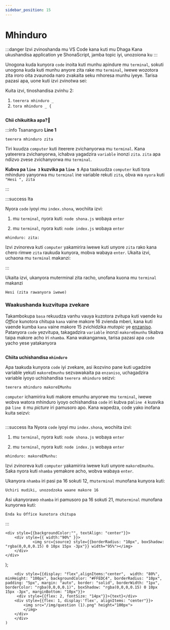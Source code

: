 ```yaml
---
sidebar_position: 15
---
```


# Mhinduro

:::danger Izvi zvinoshanda mu VS Code kana kuti mu Dhaga
Kana ukushandisa application ye ShonaScript, jamba topic iyi, unozoiona ku
:::

Unogona kuda kunyora `code` inoita kuti munhu apindure mu `terminal`, sokuti unogona kuda kuti munhu anyore zita rake mu `terminal`, iwewe wozotora zita iroro oita zvaunoda naro zvakaita seku mhoresa munhu iyeye. Tarisa pazasi apa, uone kuti izvi zvinotwa sei:

Kuita izvi, tinoshandisa zvinhu 2:
1. `teerera mhinduro _`
2. `tora mhinduro _ {`


<Image source="/img/mhinduro1.jpeg" />

**Chii chikuitika apa?🤯**

:::info Tsananguro
**Line 1**
```
teerera mhinduro zita
```
Tiri kuudza `computer` kuti iteerere zvichanyorwa mu `terminal`. Kana yateerera zvichanyorwa, ichabva yagadzira `variable` inonzi `zita`. `zita` apa ndizvo zvese zvichanyorwa mu `terminal`.
 
**Kubva pa `line 3` kuzvika pa `line 5`**
Apa taakuudza `computer` kuti tora mhinduro yanyorwa mu `terminal` ine variable rekuti `zita`, obva wa `nyora` kuti `"Hesi ", zita`

:::

:::success Ita

Nyora `code` iyoyi mu `index.shona`, wochiita izvi:

1. mu `terminal`, nyora kuti: 
`node shona.js` wobaya `enter`

2. mu `terminal`, nyora kuti: 
`node index.js` wobaya `enter`

```
mhinduro: zita: 
```
Izvi zvinoreva kuti `computer` yakamirira iwewe kuti unyore `zita` rako kana chero rimwe `zita` raukuda kunyora, mobva wabaya `enter`.
Ukaita izvi, uchaona mu `terminal` makanzi:

::: 

Ukaita izvi, ukanyora muterminal zita racho, unofana kuona mu `terminal` makanzi 

```
Hesi (zita rawanyora iwewe)
```

### Waakushanda kuzvitupa zvekare

Takambokupa `basa` rekuudza vanhu vauya kuzotora zvitupa kuti vaende ku _Office_ kunotora chitupa `kana` vaine makore 16 zvienda mberi, kana kuti vaende kumba `kana` vaine makore 15 zvichidzika _mutopic_ ye [enzaniso](/docs/guide/conditionals). Patanyora `code` yezvitupa, takagadzira `variable` inonzi `makoreEmunhu` tikabva taipa makore acho iri `nhamba`. Kana wakanganwa, tarisa pazasi apa `code` yacho yese yatakanyora

<Image source="/img/kana2.jpeg"/>


<Question text="Unoita sei kana uchida kushandisa mhinduro kuwana makore emunhu"/>

**Chiita uchishandisa `mhinduro`**

Apa taakuda kunyora `code` iyi zvekare, asi ikozvino pane kuti ugadzire variable yekuti `makoreEmunhu` sezvawakaita pa `enzaniso`, uchagadzira variable iyoyo uchishandisa `teerera mhinduro` seizvi:

```
teerera mhinduro makoreEMunhu
```

`computer` ichamirira kuti makore emunhu anyorwe mu `terminal`, iwewe wobva watora mhinduro iyoyo ochishandisa `code` iri kubva pa`line 4` kusvika pa `line 8` mu _picture_ iri pamusoro apo. Kana wapedza, code yako inofana kuita seizvi:

<Image source="/img/mhinduro2.jpeg" />

:::success Ita
Nyora `code` iyoyi mu `index.shona`, wochiita izvi:

1. mu `terminal`, nyora kuti: 
`node shona.js` wobaya `enter`

2. mu `terminal`, nyora kuti: 
`node index.js` wobaya `enter`

```
mhinduro: makoreEMunhu: 
```


Izvi zvinoreva kuti `computer` yakamirira iwewe kuti unyore `makoreEmunhu`. Saka nyora kuti `nhamba` yemakore acho,  wobva wabaya `enter`.

Ukanyora `nhamba` iri pasi pa 16 sokuti 12, mu`terminal` munofana kunyora kuti: 

```
Uchiri mudiki, unozodzoka waane makore 16
```
Asi ukanyorawo `nhamba` iri pamusoro pa 16 sokuti 21, mu`terminal` munofana kunyorwa kuti:
```
Enda ku Office kunotora chitupa
```
:::




    <div style={{backgroundColor:"", textAlign: "center"}}>
        <div style={{ width:"90%" }}>
                <img src={source} style={{borderRadius: "10px", boxShadow: "rgba(0,0,0,0.15) 0 10px 15px -3px"}} width="95%"></img> 
        </div>
    </div>
 
);

        <div style={{display: "flex",alignItems:"center",  width: "80%", minHeight: "100px", backgroundColor: "#FFEDC4", borderRadius: "10px", padding: "5px", margin: "auto", border: "solid", borderWidth: "1px", borderColor: "rgba(0,0,0,0.1)", boxShadow: "rgba(0,0,0,0.15) 0 10px 15px -3px", marginBottom: "10px"}}>
         <div style={{flex: 2, fontSize: "14px"}}>{text}</div> 
        <div style={{flex: 1, display:'flex', alignItems: "center"}}>
            <img src="/img/question (1).png" height="100px">
            </img>
        </div>
        </div>
    )
